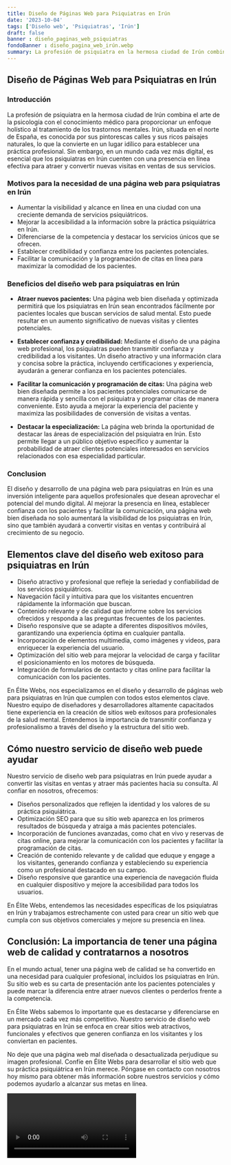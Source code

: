 ```yaml
---
title: Diseño de Páginas Web para Psiquiatras en Irún
date: '2023-10-04'
tags: ['Diseño web', 'Psiquiatras', 'Irún']
draft: false
banner : diseño_paginas_web_psiquiatras
fondoBanner : diseño_pagina_web_irún.webp
summary: La profesión de psiquiatra en la hermosa ciudad de Irún combina el arte de la psicología con el conocimiento médico para proporcionar un enfoque holístico al tratamiento de los trastornos mentales. Irún, situada en el norte de España, es conocida por sus pintorescas calles y sus ricos paisajes naturales, lo que la convierte en un lugar idílico para establecer una práctica profesional. Sin embargo, en un mundo cada vez más digital, es esencial que los psiquiatras en Irún cuenten con una presencia en línea efectiva para atraer y convertir nuevas visitas en ventas de sus servicios.
---
```


## **Diseño de Páginas Web para Psiquiatras en Irún**

### Introducción

La profesión de psiquiatra en la hermosa ciudad de Irún combina el arte de la psicología con el conocimiento médico para proporcionar un enfoque holístico al tratamiento de los trastornos mentales. Irún, situada en el norte de España, es conocida por sus pintorescas calles y sus ricos paisajes naturales, lo que la convierte en un lugar idílico para establecer una práctica profesional. Sin embargo, en un mundo cada vez más digital, es esencial que los psiquiatras en Irún cuenten con una presencia en línea efectiva para atraer y convertir nuevas visitas en ventas de sus servicios.

### Motivos para la necesidad de una página web para psiquiatras en Irún

- Aumentar la visibilidad y alcance en línea en una ciudad con una creciente demanda de servicios psiquiátricos.
- Mejorar la accesibilidad a la información sobre la práctica psiquiátrica en Irún.
- Diferenciarse de la competencia y destacar los servicios únicos que se ofrecen.
- Establecer credibilidad y confianza entre los pacientes potenciales.
- Facilitar la comunicación y la programación de citas en línea para maximizar la comodidad de los pacientes.

### Beneficios del diseño web para psiquiatras en Irún

- **Atraer nuevos pacientes:** Una página web bien diseñada y optimizada permitirá que los psiquiatras en Irún sean encontrados fácilmente por pacientes locales que buscan servicios de salud mental. Esto puede resultar en un aumento significativo de nuevas visitas y clientes potenciales.

- **Establecer confianza y credibilidad:** Mediante el diseño de una página web profesional, los psiquiatras pueden transmitir confianza y credibilidad a los visitantes. Un diseño atractivo y una información clara y concisa sobre la práctica, incluyendo certificaciones y experiencia, ayudarán a generar confianza en los pacientes potenciales.

- **Facilitar la comunicación y programación de citas:** Una página web bien diseñada permite a los pacientes potenciales comunicarse de manera rápida y sencilla con el psiquiatra y programar citas de manera conveniente. Esto ayuda a mejorar la experiencia del paciente y maximiza las posibilidades de conversión de visitas a ventas.

- **Destacar la especialización:** La página web brinda la oportunidad de destacar las áreas de especialización del psiquiatra en Irún. Esto permite llegar a un público objetivo específico y aumentar la probabilidad de atraer clientes potenciales interesados en servicios relacionados con esa especialidad particular.

### Conclusion

El diseño y desarrollo de una página web para psiquiatras en Irún es una inversión inteligente para aquellos profesionales que desean aprovechar el potencial del mundo digital. Al mejorar la presencia en línea, establecer confianza con los pacientes y facilitar la comunicación, una página web bien diseñada no solo aumentará la visibilidad de los psiquiatras en Irún, sino que también ayudará a convertir visitas en ventas y contribuirá al crecimiento de su negocio.

<GifSeo />

<Cta />

## Elementos clave del diseño web exitoso para psiquiatras en Irún

- Diseño atractivo y profesional que refleje la seriedad y confiabilidad de los servicios psiquiátricos.
- Navegación fácil y intuitiva para que los visitantes encuentren rápidamente la información que buscan.
- Contenido relevante y de calidad que informe sobre los servicios ofrecidos y responda a las preguntas frecuentes de los pacientes.
- Diseño responsive que se adapte a diferentes dispositivos móviles, garantizando una experiencia óptima en cualquier pantalla.
- Incorporación de elementos multimedia, como imágenes y videos, para enriquecer la experiencia del usuario.
- Optimización del sitio web para mejorar la velocidad de carga y facilitar el posicionamiento en los motores de búsqueda.
- Integración de formularios de contacto y citas online para facilitar la comunicación con los pacientes.

En Élite Webs, nos especializamos en el diseño y desarrollo de páginas web para psiquiatras en Irún que cumplen con todos estos elementos clave. Nuestro equipo de diseñadores y desarrolladores altamente capacitados tiene experiencia en la creación de sitios web exitosos para profesionales de la salud mental. Entendemos la importancia de transmitir confianza y profesionalismo a través del diseño y la estructura del sitio web.

## Cómo nuestro servicio de diseño web puede ayudar

Nuestro servicio de diseño web para psiquiatras en Irún puede ayudar a convertir las visitas en ventas y atraer más pacientes hacia su consulta. Al confiar en nosotros, ofrecemos:

- Diseños personalizados que reflejen la identidad y los valores de su práctica psiquiátrica.
- Optimización SEO para que su sitio web aparezca en los primeros resultados de búsqueda y atraiga a más pacientes potenciales.
- Incorporación de funciones avanzadas, como chat en vivo y reservas de citas online, para mejorar la comunicación con los pacientes y facilitar la programación de citas.
- Creación de contenido relevante y de calidad que eduque y engage a los visitantes, generando confianza y estableciendo su experiencia como un profesional destacado en su campo.
- Diseño responsive que garantice una experiencia de navegación fluida en cualquier dispositivo y mejore la accesibilidad para todos los usuarios.

En Élite Webs, entendemos las necesidades específicas de los psiquiatras en Irún y trabajamos estrechamente con usted para crear un sitio web que cumpla con sus objetivos comerciales y mejore su presencia en línea.

## Conclusión: La importancia de tener una página web de calidad y contratarnos a nosotros

En el mundo actual, tener una página web de calidad se ha convertido en una necesidad para cualquier profesional, incluidos los psiquiatras en Irún. Su sitio web es su carta de presentación ante los pacientes potenciales y puede marcar la diferencia entre atraer nuevos clientes o perderlos frente a la competencia.

En Élite Webs sabemos lo importante que es destacarse y diferenciarse en un mercado cada vez más competitivo. Nuestro servicio de diseño web para psiquiatras en Irún se enfoca en crear sitios web atractivos, funcionales y efectivos que generen confianza en los visitantes y los conviertan en pacientes.

No deje que una página web mal diseñada o desactualizada perjudique su imagen profesional. Confíe en Élite Webs para desarrollar el sitio web que su práctica psiquiátrica en Irún merece. Póngase en contacto con nosotros hoy mismo para obtener más información sobre nuestros servicios y cómo podemos ayudarlo a alcanzar sus metas en línea.

<Video />

<CtaBot job='Psiquiatras' city='Irún'/>

<Gmaps query='Irún+españa+maps' />